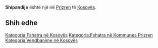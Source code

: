 {{Fshat në 
 | Emri                = Shipandije
 | EmriAlt                = 
 | NAME_SHORT_FORM=      
 | NAME_GENERIC=      
 | NAME_SORT_NAME_RO=      SHIPANDIJE
 | FULL_NAME_RO = Shipandije
 | FULL_NAME_ND_RO=Shipandije
 | SORT_NAME_RG=SHIPANDIJE
 | FULL_NAME_RG=Shipandije
 | FULL_NAME_ND_RG=Shipandije
 | SRP_NAME_SHORT_FORM=      
 | SRP_NAME_GENERIC=      
 | SRP_NAME_SORT_NAME_RO=      
 | SRP_FULL_NAME_RO = 
 | SRP_FULL_NAME_ND_RO=
 | SRP_SORT_NAME_RG=
 | SRP_FULL_NAME_RG=
 | SRP_FULL_NAME_ND_RG=
 | Emri (Rasa dhanore) = 
 | Figura              = 
 | Shteti              = Kosovo
 | Komuna              = Prizren
 | Kodi postar         = 
 | Sipërfaqja          = 

 | Popullsia           = 

 | Regj. i popullsisë  = 
 | Dend. e popullsisë  = 
 | Faqja zyrtare       = 
 <!--- Koordinatat ----> 
 | Gjerësia            = 42.2725
 | Gjatësia            = 20.76
 | Lartësia            = 
}}
'''Shipandije''' është një [[]] në [[Prizren]] të [[Kosovës]].

<!-- == Gjeografia == -->
<!-- == Historia == -->
<!-- == Demografia == -->
== Shih edhe ==
{{Komuna Prizren}}
{{Kosovo-Administrata-Cung}}

[[Kategoria:Fshatra në Kosovës]]
[[Kategoria:Fshatra në Kommunes Prizren]]
[[Kategoria:Vendbanime në Kosovës]]